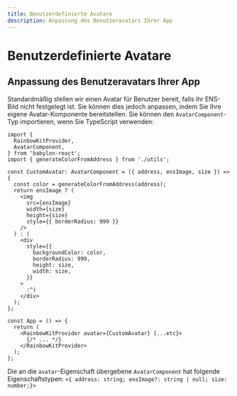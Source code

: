 ```yaml
---
title: Benutzerdefinierte Avatare
description: Anpassung des Benutzeravatars Ihrer App
---
```


# Benutzerdefinierte Avatare

## Anpassung des Benutzeravatars Ihrer App

Standardmäßig stellen wir einen Avatar für Benutzer bereit, falls ihr ENS-Bild nicht festgelegt ist. Sie können dies jedoch anpassen, indem Sie Ihre eigene Avatar-Komponente bereitstellen. Sie können den `AvatarComponent`-Typ importieren, wenn Sie TypeScript verwenden:

```tsx
import {
  RainbowKitProvider,
  AvatarComponent,
} from 'babylon-react';
import { generateColorFromAddress } from './utils';

const CustomAvatar: AvatarComponent = ({ address, ensImage, size }) => {
  const color = generateColorFromAddress(address);
  return ensImage ? (
    <img
      src={ensImage}
      width={size}
      height={size}
      style={{ borderRadius: 999 }}
    />
  ) : (
    <div
      style={{
        backgroundColor: color,
        borderRadius: 999,
        height: size,
        width: size,
      }}
    >
      :^)
    </div>
  );
};

const App = () => {
  return (
    <RainbowKitProvider avatar={CustomAvatar} {...etc}>
      {/* ... */}
    </RainbowKitProvider>
  );
};
```

Die an die `avatar`-Eigenschaft übergebene `AvatarComponent` hat folgende Eigenschaftstypen: `<{ address: string; ensImage?: string | null; size: number;}>`
